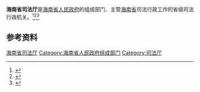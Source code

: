 {{Infobox PRCG
|机构名称 = 海南省司法厅
|标志1    = Red star.svg
|标志1说明 =
|职位1    = 厅长
|人员1    = [[符鸣|符　鸣]]
|职位2    = 副厅长
|人员2    = 李向明{{wrap}}税　军{{wrap}}陈文彬{{wrap}}郑　勇{{wrap}}费翔红
|人数2 = 5
|成立时间 =
|业务上级机构 = [[中华人民共和国司法部|中华人民共和国司法部]]
|组织上级机构 = [[海南省人民政府|海南省人民政府]]
|中共上级 = [[中国共产党海南省委员会政法委员会|中国共产党海南省委员会政法委员会]]
|中共本级 =
|本级纪检 =
|本级监察 =
|机构类型 = 省级人民政府组成部门
|行政级别 = 正地厅级
|地址1    = [[海南省|海南省]]
|网站     = 海南省司法厅
|网址     = http://justice.hainan.gov.cn/
}}

'''海南省司法厅'''是[[海南省人民政府|海南省人民政府]]的组成部门、主管[[海南省|海南省]]司法行政工作的省级司法行政机关。<ref>{{Cite book|title=中华实用法学大辞典|author=栗劲, 李放主编; 马新福, 龙斯荣, 高格副主编|publisher=吉林大学出版社|year=1988|isbn=|location=长春|pages=}}</ref><ref>{{Cite book|title=法学大辞典|author=邹瑜, 顾明总主编; 高扬瑜, 郑杨副总主编|publisher=中国政法大学出版社|year=1991|isbn=|location=北京|pages=}}</ref><ref>{{Cite book|title=中华法学大辞典 • 诉讼法学卷|author=陈光中主编; 丁慕英, 刘文, 田祖思等编|publisher=中国检察出版社|year=1995|isbn=|location=北京|pages=}}</ref>

== 参考资料 ==
{{reflist}}

[[Category:海南省司法厅|]]
[[Category:海南省人民政府组成部门|Category:海南省人民政府组成部门]]
[[Category:司法厅|Category:司法厅]]